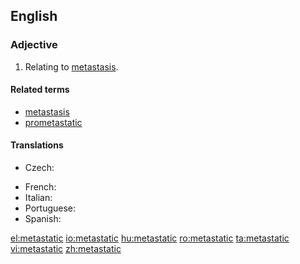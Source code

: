 ==English==
{{rfp}}

===Adjective===
{{en-adj|-}}

# {{context|medicine|lang=en}} Relating to [[metastasis]].

====Related terms====
* [[metastasis]]
* [[prometastatic]]

====Translations====
{{trans-top|relating to metastasis}}
* Czech: {{t|cs|metastatický}}
{{trans-mid}}
* French: {{t+|fr|métastatique}}
* Italian: {{t|it|metastatico}}
* Portuguese: {{t|pt|metastático|m}}
* Spanish: {{t|es|metastático}}
{{trans-bottom}}

[[el:metastatic]]
[[io:metastatic]]
[[hu:metastatic]]
[[ro:metastatic]]
[[ta:metastatic]]
[[vi:metastatic]]
[[zh:metastatic]]